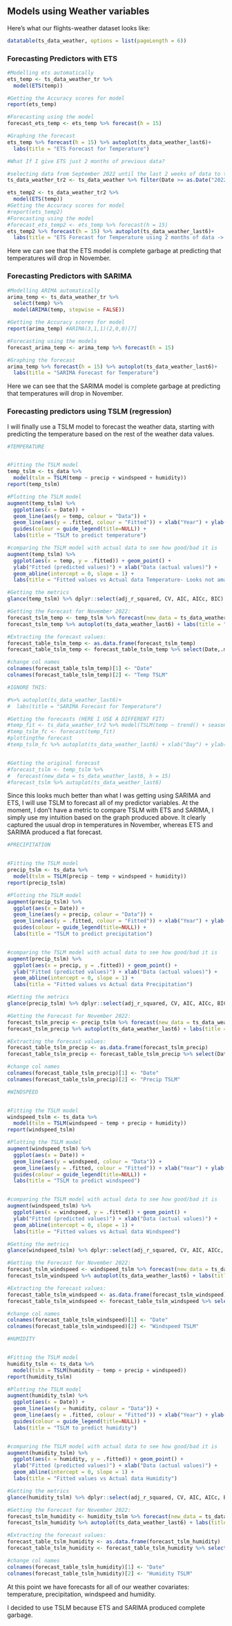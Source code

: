 ## Models using Weather variables

Here's what our flights-weather dataset looks like: 

```r
datatable(ts_data_weather, options = list(pageLength = 6))

```

### Forecasting Predictors with ETS 

```r

#Modelling ets automatically
ets_temp <- ts_data_weather_tr %>%
  model(ETS(temp))

#Getting the Accuracy scores for model
report(ets_temp)

#Forecasting using the model 
forecast_ets_temp <- ets_temp %>% forecast(h = 15)

#Graphing the forecast
ets_temp %>% forecast(h = 15) %>% autoplot(ts_data_weather_last6)+
  labs(title = "ETS Forecast for Temperature")

#What If I give ETS just 2 months of previous data?

#selecting data from September 2022 until the last 2 weeks of data to train this model
ts_data_weather_tr2 <- ts_data_weather %>% filter(Date >= as.Date("2022-09-01") & Date <= as.Date("2022-10-31") )

ets_temp2 <- ts_data_weather_tr2 %>%
  model(ETS(temp))
#Getting the Accuracy scores for model
#report(ets_temp2)
#Forecasting using the model 
#forecast_ets_temp2 <- ets_temp %>% forecast(h = 15)
ets_temp2 %>% forecast(h = 15) %>% autoplot(ts_data_weather_last6)+
  labs(title = "ETS Forecast for Temperature using 2 months of data -> still terrible")

```

Here we can see that the ETS model is complete garbage at predicting that temperatures will drop in November.

### Forecasting Predictors with SARIMA

```r
#Modelling ARIMA automatically
arima_temp <- ts_data_weather_tr %>%
  select(temp) %>%
  model(ARIMA(temp, stepwise = FALSE)) 

#Getting the Accuracy scores for model
report(arima_temp) #ARIMA(3,1,1)(2,0,0)[7]

#Forecasting using the models
forecast_arima_temp <- arima_temp %>% forecast(h = 15)

#Graphing the forecast
arima_temp %>% forecast(h = 15) %>% autoplot(ts_data_weather_last6)+
  labs(title = "SARIMA Forecast for Temperature")


```

Here we can see that the SARIMA model is complete garbage at predicting that temperatures will drop in November.

### Forecasting predictors using TSLM (regression)

I will finally use a TSLM model to forecast the weather data, starting with predicting the temperature based on the rest of the weather data values.

```r


#TEMPERATURE 


#Fitting the TSLM model
temp_tslm <- ts_data %>%
  model(tslm = TSLM(temp ~ precip + windspeed + humidity))
report(temp_tslm)

#Plotting the TSLM model
augment(temp_tslm) %>%
  ggplot(aes(x = Date)) +
  geom_line(aes(y = temp, colour = "Data")) +
  geom_line(aes(y = .fitted, colour = "Fitted")) + xlab("Year") + ylab(NULL) +
  guides(colour = guide_legend(title=NULL)) +
  labs(title = "TSLM to predict temperature")

#comparing the TSLM model with actual data to see how good/bad it is 
augment(temp_tslm) %>%
  ggplot(aes(x = temp, y = .fitted)) + geom_point() +
  ylab("Fitted (predicted values)") + xlab("Data (actual values)") +
  geom_abline(intercept = 0, slope = 1) +
  labs(title = "Fitted values vs Actual data Temperature- Looks not amazing")

#Getting the metrics 
glance(temp_tslm) %>% dplyr::select(adj_r_squared, CV, AIC, AICc, BIC)

#Getting the Forecast for November 2022: 
forecast_tslm_temp <- temp_tslm %>% forecast(new_data = ts_data_weather_te, h = 15) 
forecast_tslm_temp %>% autoplot(ts_data_weather_last6) + labs(title = "TSLM forecast for Temperature")

#Extracting the forecast values: 
forecast_table_tslm_temp <- as.data.frame(forecast_tslm_temp)
forecast_table_tslm_temp <- forecast_table_tslm_temp %>% select(Date,.mean)

#change col names
colnames(forecast_table_tslm_temp)[1] <- "Date"
colnames(forecast_table_tslm_temp)[2] <- "Temp TSLM"

#IGNORE THIS: 

#%>% autoplot(ts_data_weather_last6)+
#  labs(title = "SARIMA Forecast for Temperature")

#Getting the forecasts (HERE I USE A DIFFERENT FIT)
#temp_fit <- ts_data_weather_tr2 %>% model(TSLM(temp ~ trend() + season()))
#temp_tslm_fc <- forecast(temp_fit)
#plottingthe forecast 
#temp_tslm_fc %>% autoplot(ts_data_weather_last6) + xlab("Day") + ylab("Price")


#Getting the original forecast 
#forecast_tslm <- temp_tslm %>%
#  forecast(new_data = ts_data_weather_last6, h = 15)
#forecast_tslm %>% autoplot(ts_data_weather_last6)

```
Since this looks much better than what I was getting using SARIMA and ETS, I will use TSLM to forecast all of my predictor variables. At the moment, I don't have a metric to compare TSLM with ETS and SARIMA, I simply use my intuition based on the graph produced above. It clearly captured the usual drop in temperatures in November, whereas ETS and SARIMA produced a flat forecast.

```r


#PRECIPITATION 


#Fitting the TSLM model
precip_tslm <- ts_data %>%
  model(tslm = TSLM(precip ~ temp + windspeed + humidity))
report(precip_tslm)

#Plotting the TSLM model
augment(precip_tslm) %>%
  ggplot(aes(x = Date)) +
  geom_line(aes(y = precip, colour = "Data")) +
  geom_line(aes(y = .fitted, colour = "Fitted")) + xlab("Year") + ylab(NULL) +
  guides(colour = guide_legend(title=NULL)) +
  labs(title = "TSLM to predict precipitation")


#comparing the TSLM model with actual data to see how good/bad it is 
augment(precip_tslm) %>%
  ggplot(aes(x = precip, y = .fitted)) + geom_point() +
  ylab("Fitted (predicted values)") + xlab("Data (actual values)") +
  geom_abline(intercept = 0, slope = 1) +
  labs(title = "Fitted values vs Actual data Precipitation")

#Getting the metrics 
glance(precip_tslm) %>% dplyr::select(adj_r_squared, CV, AIC, AICc, BIC)

#Getting the Forecast for November 2022: 
forecast_tslm_precip <- precip_tslm %>% forecast(new_data = ts_data_weather_te, h = 15) 
forecast_tslm_precip %>% autoplot(ts_data_weather_last6) + labs(title = "TSLM forecast for Precipitation")

#Extracting the forecast values: 
forecast_table_tslm_precip <- as.data.frame(forecast_tslm_precip)
forecast_table_tslm_precip <- forecast_table_tslm_precip %>% select(Date,.mean)

#change col names
colnames(forecast_table_tslm_precip)[1] <- "Date"
colnames(forecast_table_tslm_precip)[2] <- "Precip TSLM"

```

```r


#WINDSPEED 


#Fitting the TSLM model
windspeed_tslm <- ts_data %>%
  model(tslm = TSLM(windspeed ~ temp + precip + humidity))
report(windspeed_tslm)

#Plotting the TSLM model
augment(windspeed_tslm) %>%
  ggplot(aes(x = Date)) +
  geom_line(aes(y = windspeed, colour = "Data")) +
  geom_line(aes(y = .fitted, colour = "Fitted")) + xlab("Year") + ylab(NULL) +
  guides(colour = guide_legend(title=NULL)) +
  labs(title = "TSLM to predict windspeed")


#comparing the TSLM model with actual data to see how good/bad it is 
augment(windspeed_tslm) %>%
  ggplot(aes(x = windspeed, y = .fitted)) + geom_point() +
  ylab("Fitted (predicted values)") + xlab("Data (actual values)") +
  geom_abline(intercept = 0, slope = 1) +
  labs(title = "Fitted values vs Actual data Windspeed")

#Getting the metrics 
glance(windspeed_tslm) %>% dplyr::select(adj_r_squared, CV, AIC, AICc, BIC)

#Getting the Forecast for November 2022: 
forecast_tslm_windspeed <- windspeed_tslm %>% forecast(new_data = ts_data_weather_te, h = 15) 
forecast_tslm_windspeed %>% autoplot(ts_data_weather_last6) + labs(title = "TSLM forecast for Windspeed")

#Extracting the forecast values: 
forecast_table_tslm_windspeed <- as.data.frame(forecast_tslm_windspeed)
forecast_table_tslm_windspeed <- forecast_table_tslm_windspeed %>% select(Date,.mean)

#change col names
colnames(forecast_table_tslm_windspeed)[1] <- "Date"
colnames(forecast_table_tslm_windspeed)[2] <- "Windspeed TSLM"

```

```r


#HUMIDITY 


#Fitting the TSLM model
humidity_tslm <- ts_data %>%
  model(tslm = TSLM(humidity ~ temp + precip + windspeed))
report(humidity_tslm)

#Plotting the TSLM model
augment(humidity_tslm) %>%
  ggplot(aes(x = Date)) +
  geom_line(aes(y = humidity, colour = "Data")) +
  geom_line(aes(y = .fitted, colour = "Fitted")) + xlab("Year") + ylab(NULL) +
  guides(colour = guide_legend(title=NULL)) +
  labs(title = "TSLM to predict humidity")


#comparing the TSLM model with actual data to see how good/bad it is 
augment(humidity_tslm) %>%
  ggplot(aes(x = humidity, y = .fitted)) + geom_point() +
  ylab("Fitted (predicted values)") + xlab("Data (actual values)") +
  geom_abline(intercept = 0, slope = 1) +
  labs(title = "Fitted values vs Actual data Humidity")

#Getting the metrics 
glance(humidity_tslm) %>% dplyr::select(adj_r_squared, CV, AIC, AICc, BIC)

#Getting the Forecast for November 2022: 
forecast_tslm_humidity <- humidity_tslm %>% forecast(new_data = ts_data_weather_te, h = 15) 
forecast_tslm_humidity %>% autoplot(ts_data_weather_last6) + labs(title = "TSLM forecast for Humidity")

#Extracting the forecast values: 
forecast_table_tslm_humidity <- as.data.frame(forecast_tslm_humidity)
forecast_table_tslm_humidity <- forecast_table_tslm_humidity %>% select(Date,.mean)

#change col names
colnames(forecast_table_tslm_humidity)[1] <- "Date"
colnames(forecast_table_tslm_humidity)[2] <- "Humidity TSLM"

```

At this point we have forecasts for all of our weather covariates: temperature, precipitation, windspeed and humidity. 

I decided to use TSLM because ETS and SARIMA produced complete garbage.